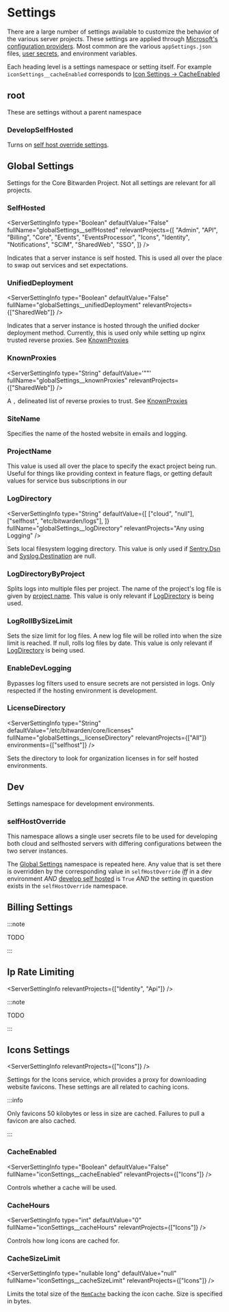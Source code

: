 # Settings

There are a large number of settings available to customize the behavior of the various server
projects. These settings are applied through
[Microsoft's configuration providers](https://learn.microsoft.com/en-us/aspnet/core/fundamentals/configuration/?view=aspnetcore-8.0).
Most common are the various `appSettings.json` files, [user secrets](../secrets/index.md), and
environment variables.

Each heading level is a settings namespace or setting itself. For example
`iconSettings__cacheEnabled` corresponds to [Icon Settings -> CacheEnabled](#cacheenabled)


<TOCInline toc={toc} />

## root

These are settings without a parent namespace

### DevelopSelfHosted

<ServerSettingInfo
  type="Boolean"
  defaultValue="False"
  fullName="developSelfHosted"
  relevantProjects="Any using global settings"
/>

Turns on [self host override settings](#selfhostoverride).

## Global Settings

Settings for the Core Bitwarden Project. Not all settings are relevant for all projects.

### SelfHosted

<ServerSettingInfo
  type="Boolean"
  defaultValue="False"
  fullName="globalSettings__selfHosted"
  relevantProjects={[
    "Admin",
    "API",
    "Billing",
    "Core",
    "Events",
    "EventsProcessor",
    "Icons",
    "Identity",
    "Notifications",
    "SCIM",
    "SharedWeb",
    "SSO",
  ]}
/>

Indicates that a server instance is self hosted. This is used all over the place to swap out
services and set expectations.

### UnifiedDeployment

<ServerSettingInfo
  type="Boolean"
  defaultValue="False"
  fullName="globalSettings__unifiedDeployment"
  relevantProjects={["SharedWeb"]}
/>

Indicates that a server instance is hosted through the unified docker deployment method. Currently,
this is used only while setting up nginx trusted reverse proxies. See
[KnownProxies](https://learn.microsoft.com/en-us/dotnet/api/microsoft.aspnetcore.builder.forwardedheadersoptions.knownproxies?view=aspnetcore-8.0#microsoft-aspnetcore-builder-forwardedheadersoptions-knownproxies)

### KnownProxies

<ServerSettingInfo
  type="String"
  defaultValue='""'
  fullName="globalSettings__knownProxies"
  relevantProjects={["SharedWeb"]}
/>

A `,` delineated list of reverse proxies to trust. See
[KnownProxies](https://learn.microsoft.com/en-us/dotnet/api/microsoft.aspnetcore.builder.forwardedheadersoptions.knownproxies?view=aspnetcore-8.0#microsoft-aspnetcore-builder-forwardedheadersoptions-knownproxies)

### SiteName

<ServerSettingInfo
  type="String"
  defaultValue='""'
  fullName="globalSettings__siteName"
  relevantProjects="Any using Mail or Logging"
/>

Specifies the name of the hosted website in emails and logging.

### ProjectName

<ServerSettingInfo
  type="String"
  defaultValue='""'
  fullName="globalSettings__projectName"
  relevantProjects="Any using Mail, Logging, Feature Flags, or Service Bus"
/>

This value is used all over the place to specify the exact project being run. Useful for things like
providing context in feature flags, or getting default values for service bus subscriptions in our

### LogDirectory

<ServerSettingInfo
  type="String"
  defaultValue={[
    ["cloud", "null"],
    ["selfhost", "etc/bitwarden/logs"],
  ]}
  fullName="globalSettings__logDirectory"
  relevantProjects="Any using Logging"
/>

Sets local filesystem logging directory. This value is only used if [Sentry.Dsn](#sentry) and
[Syslog.Destination](#destination) are null.

### LogDirectoryByProject

<ServerSettingInfo
  type="Boolean"
  defaultValue="True"
  fullName="globalSettings__logDirectoryByProject"
  relevantProjects="Any using Logging"
/>

Splits logs into multiple files per project. The name of the project's log file is given by
[project name](#projectname). This value is only relevant if [LogDirectory](#logdirectory) is being
used.

### LogRollBySizeLimit

<ServerSettingInfo
  type="nullable long"
  defaultValue="null"
  fullName="globalSettings__logRollBySizeLimit"
  relevantProjects="Any using Logging"
/>

Sets the size limit for log files. A new log file will be rolled into when the size limit is
reached. If null, rolls log files by date. This value is only relevant if
[LogDirectory](#logdirectory) is being used.

### EnableDevLogging

<ServerSettingInfo
  type="Boolean"
  defaultValue="False"
  fullName="globalSettings__enableDevLogging"
  relevantProjects="Any using Logging"
/>

Bypasses log filters used to ensure secrets are not persisted in logs. Only respected if the hosting
environment is development.

### LicenseDirectory

<ServerSettingInfo
  type="String"
  defaultValue="/etc/bitwarden/core/licenses"
  fullName="globalSettings__licenseDirectory"
  relevantProjects={["All"]}
  environments={["selfhost"]}
/>

Sets the directory to look for organization licenses in for self hosted environments.

## Dev

Settings namespace for development environments.

### selfHostOverride

This namespace allows a single user secrets file to be used for developing both cloud and selfhosted
servers with differing configurations between the two server instances.

The [Global Settings](#global-settings) namespace is repeated here. Any value that is set there is
overridden by the corresponding value in `selfHostOverride` _iff_ in a dev environment _AND_
[develop self hosted](#developselfhosted) is `True` _AND_ the setting in question exists in the
`selfHostOverride` namespace.

## Billing Settings

:::note

TODO

:::

## Ip Rate Limiting

<ServerSettingInfo relevantProjects={["Identity", "Api"]} />

:::note

TODO

:::

## Icons Settings

<ServerSettingInfo relevantProjects={["Icons"]} />

Settings for the Icons service, which provides a proxy for downloading website favicons. These
settings are all related to caching icons.

:::info

Only favicons 50 kilobytes or less in size are cached. Failures to pull a favicon are also cached.

:::

### CacheEnabled

<ServerSettingInfo
  type="Boolean"
  defaultValue="False"
  fullName="iconSettings__cacheEnabled"
  relevantProjects={["Icons"]}
/>

Controls whether a cache will be used.

### CacheHours

<ServerSettingInfo
  type="int"
  defaultValue="0"
  fullName="iconSettings__cacheHours"
  relevantProjects={["Icons"]}
/>

Controls how long icons are cached for.

### CacheSizeLimit

<ServerSettingInfo
  type="nullable long"
  defaultValue="null"
  fullName="iconSettings__cacheSizeLimit"
  relevantProjects={["Icons"]}
/>

Limits the total size of the
[`MemCache`](https://learn.microsoft.com/en-us/dotnet/api/system.runtime.caching.memorycache?view=net-8.0)
backing the icon cache. Size is specified in bytes.
